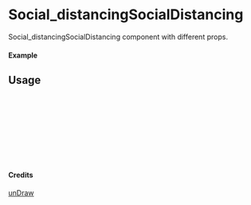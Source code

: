 
<Meta of={Social_distancingSocialDistancing} title="unDraw/Social_distancingSocialDistancing" />

# Social_distancingSocialDistancing

Social_distancingSocialDistancing component with different props.

#### Example

<Canvas of={Social_distancingSocialDistancing.Primary} />

## Usage

```ts
import { Social_distancingSocialDistancing } from "yadl-ui";

const Example = () => {
  return (
      <Social_distancingSocialDistancing />
  );
};

export default Example;
```

#### Credits
[unDraw](https://undraw.co/illustrations)
